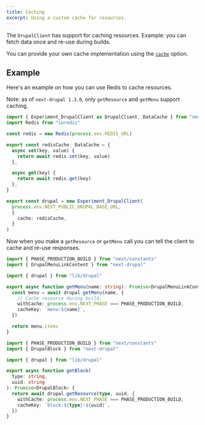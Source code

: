 ```yaml
---
title: Caching
excerpt: Using a custom cache for resources.
---
```


The `DrupalClient` has support for caching resources. Example: you can fetch data once and re-use during builds.

You can provide your own cache implementation using the [`cache`](/docs/configuration#cache) option.

## Example

Here's an example on how you can use Redis to cache resources.

<Callout>

Note: as of `next-drupal 1.3.0`, only `getResource` and `getMenu` support caching.

</Callout>

```ts title=lib/drupal.ts
import { Experiment_DrupalClient as DrupalClient, DataCache } from "next-drupal"
import Redis from "ioredis"

const redis = new Redis(process.env.REDIS_URL)

export const redisCache: DataCache = {
  async set(key, value) {
    return await redis.set(key, value)
  },

  async get(key) {
    return await redis.get(key)
  },
}

export const drupal = new Experiment_DrupalClient(
  process.env.NEXT_PUBLIC_DRUPAL_BASE_URL,
  {
    cache: redisCache,
  }
)
```

Now when you make a `getResource` or `getMenu` call you can tell the client to cache and re-use responses.

```ts title=lib/get-menu.ts
import { PHASE_PRODUCTION_BUILD } from "next/constants"
import { DrupalMenuLinkContent } from "next-drupal"

import { drupal } from "lib/drupal"

export async function getMenu(name: string): Promise<DrupalMenuLinkContent[]> {
  const menu = await drupal.getMenu(name, {
    // Cache resource during build.
    withCache: process.env.NEXT_PHASE === PHASE_PRODUCTION_BUILD,
    cacheKey: `menu:${name}`,
  })

  return menu.items
}
```

```ts title=lib/get-block.ts
import { PHASE_PRODUCTION_BUILD } from "next/constants"
import { DrupalBlock } from "next-drupal"

import { drupal } from "lib/drupal"

export async function getBlock(
  type: string,
  uuid: string
): Promise<DrupalBlock> {
  return await drupal.getResource(type, uuid, {
    withCache: process.env.NEXT_PHASE === PHASE_PRODUCTION_BUILD,
    cacheKey: `block:${type}:${uuid}`,
  })
}
```
